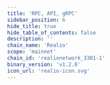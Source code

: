 ```yaml
---
title: 'RPC, API, gRPC'
sidebar_position: 6
hide_title: true
hide_table_of_contents: false
description: ''
chain_name: 'Realio'
scope: 'mainnet'
chain_id: 'realionetwork_3301-1'
binary_version: 'v1.2.0'
icon_url: 'realio-icon.svg'
---
```



<PageTitle
  iconUrl="img/realio-icon.svg"
  title="Realio Public Endpoints"
  chainId="realionetwork_3301-1"
  version="v1.2.0"
/>

<Endpoints
  api="https://realio-api.noders.services"
  rpc="https://realio-rpc.noders.services"
  grpc="realio-grpc.noders.services:443"
  jsonRpc="https://realio-jsonrpc.noders.services"
/>
